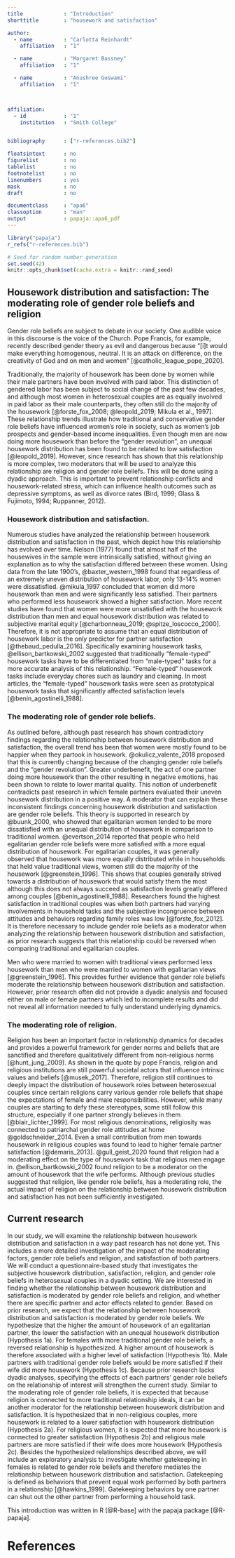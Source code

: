 ```yaml
---
title             : "Introduction"
shorttitle        : "housework and satisfaction"

author: 
  - name          : "Carlotta Reinhardt"
    affiliation   : "1"

  - name          : "Margaret Bassney"
    affiliation   : "1"

  - name          : "Anushree Goswami"
    affiliation   : "1"



affiliation:
  - id            : "1"
    institution   : "Smith College"


bibliography      : ["r-references.bib2"]

floatsintext      : no
figurelist        : no
tablelist         : no
footnotelist      : no
linenumbers       : yes
mask              : no
draft             : no

documentclass     : "apa6"
classoption       : "man"
output            : papaja::apa6_pdf
---
```


```r
library("papaja")
r_refs("r-references.bib")
```

```r
# Seed for random number generation
set.seed(42)
knitr::opts_chunk$set(cache.extra = knitr::rand_seed)
```

## Housework distribution and satisfaction: The moderating role of gender role beliefs and religion

Gender role beliefs are subject to debate in our society. One audible voice in this discourse is the voice of the Church. Pope Francis, for example, recently described gender theory as evil and dangerous because “[i]t would make everything homogenous, neutral. It is an attack on difference, on the creativity of God and on men and women” [@catholic_league_pope_2020]. 

Traditionally, the majority of housework has been done by women while their male partners have been involved with paid labor. This distinction of gendered labor has been subject to social change of the past few decades, and although most women in heterosexual couples are as equally involved in paid labor as their male counterparts, they often still do the majority of the housework [@forste_fox_2008; @leopold_2019; Mikula et al., 1997]. These relationship trends illustrate how traditional and conservative gender role beliefs have influenced women's role in society, such as women's job prospects and gender-based income inequalities. Even though men are now doing more housework than before the “gender revolution”, an unequal housework distribution has been found to be related to low satisfaction [@leopold_2019]. However, since research has shown that this relationship is more complex, two moderators that will be used to analyze this relationship are religion and gender role beliefs. This will be done using a dyadic approach. This is important to prevent relationship conflicts and housework-related stress, which can influence health outcomes such as depressive symptoms, as well as divorce rates (Bird, 1999; Glass & Fujimoto, 1994; Ruppanner, 2012). 

### Housework distribution and satisfaction. 
Numerous studies have analyzed the relationship between housework distribution and satisfaction in the past, which depict how this relationship has evolved over time. Nelson (1977) found that almost half of the housewives in the sample were intrinsically satisfied, without giving an explanation as to why the satisfaction differed between these women. Using data from the late 1900's, @baxter_western_1998 found that regardless of an extremely uneven distribution of housework labor, only 13-14% women were dissatisfied. @mikula_1997 concluded that women did more housework than men and were significantly less satisfied. Their partners who performed less housework showed a higher satisfaction. More recent studies have found that women were more unsatisfied with the housework distribution than men and equal housework distribution was related to subjective marital equity [@charbonneau_2019; @spitze_loscocco_2000]. Therefore, it is not appropriate to assume that an equal distribution of housework labor is the only predictor for partner satisfaction [@thebaud_pedulla_2016]. Specifically examining housework tasks, @ellison_bartkowski_2002 suggested that traditionally “female-typed” housework tasks have to be differentiated from “male-typed” tasks for a more accurate analysis of this relationship. “Female-typed” housework tasks include everyday chores such as laundry and cleaning. In most articles, the “female-typed” housework tasks were seen as prototypical housework tasks that significantly affected satisfaction levels [@benin_agostinelli_1988].

### The moderating role of gender role beliefs. 
As outlined before, although past research has shown contradictory findings regarding the relationship between housework distribution and satisfaction, the overall trend has been that women were mostly found to be happier when they partook in housework. @okulicz_valente_2018 proposed that this is currently changing because of the changing gender role beliefs and the “gender revolution”. Greater underbenefit, the act of one partner doing more housework than the other resulting in negative emotions, has been shown to relate to lower marital quality. This notion of underbenefit contradicts past research in which female partners evaluated their uneven housework distribution in a positive way. A moderator that can explain these inconsistent findings concerning housework distribution and satisfaction are gender role beliefs. This theory is supported in research by @buunk_2000, who showed that egalitarian women tended to be more dissatisfied with an unequal distribution of housework in comparison to traditional women. @evertson_2014 reported that people who held egalitarian gender role beliefs were more satisfied with a more equal distribution of housework. For egalitarian couples, it was generally observed that housework was more equally distributed while in households that held value traditional views, women still do the majority of the housework [@greenstein_1996]. This shows that couples generally strived towards a distribution of housework that would satisfy them the most although this does not always succeed as satisfaction levels greatly differed among couples [@benin_agostinelli_1988]. Researchers found the highest satisfaction in traditional couples was when both partners had varying involvements in household tasks and the subjective incongruence between attitudes and behaviors regarding family roles was low [@forste_fox_2012]. It is therefore necessary to include gender role beliefs as a moderator when analyzing the relationship between housework distribution and satisfaction, as prior research suggests that this relationship could be reversed when comparing traditional and egalitarian couples.  

Men who were married to women with traditional views performed less housework than men who were married to women with egalitarian views [@greenstein_1996]. This provides further evidence that gender role beliefs moderate the relationship between housework distribution and satisfaction. However, prior research often did not provide a dyadic analysis and focused either on male or female partners which led to incomplete results and did not reveal all information needed to fully understand underlying dynamics. 

### The moderating role of religion. 
Religion has been an important factor in relationship dynamics for decades and provides a powerful framework for gender norms and beliefs that are sanctified and therefore qualitatively different from non-religious norms [@hunt_jung_2009]. As shown in the quote by pope Francis, religion and religious institutions are still powerful societal actors that influence intrinsic values and beliefs [@musek_2017]. Therefore, religion still continues to deeply impact the distribution of housework roles between heterosexual couples since certain religions carry various gender role beliefs that shape the expectations of female and male responsibilities. However, while many couples are starting to defy these stereotypes, some still follow this structure, especially if one partner strongly believes in them [@blair_lichter_1999].
For most religious denominations, religiosity was connected to patriarchal gender role attitudes at home @goldschneider_2014. Even a small contribution from men towards housework in religious couples was found to lead to higher female partner satisfaction [@demaris_2013]. 
@gull_geist_2020 found that religion had a moderating effect on the type of housework task that religious men engage in. @ellison_bartkowski_2002 found religion to be a moderator on the amount of housework that the wife performs. Although previous studies suggested that religion, like gender role beliefs, has a moderating role, the actual impact of religion on the relationship between housework distribution and satisfaction has not been sufficiently investigated. 

## Current research
In our study, we will examine the relationship between housework distribution and satisfaction in a way past research has not done yet.  This includes a more detailed investigation of the impact of the moderating factors, gender role beliefs and religion, and satisfaction of both partners. We will conduct a questionnaire-based study that investigates the subjective housework distribution, satisfaction, religion, and gender role beliefs in heterosexual couples in a dyadic setting. We are interested in finding whether the relationship between housework distribution and satisfaction is moderated by gender role beliefs and religion, and whether there are specific partner and actor effects related to gender. 
Based on prior research, we expect that the relationship between housework distribution and satisfaction is moderated by gender role beliefs. We hypothesize that the higher the amount of housework of an egalitarian partner, the lower the satisfaction with an unequal housework distribution (Hypothesis 1a). For females with more traditional gender role beliefs, a reversed relationship is hypothesized. A higher amount of housework is therefore associated with a higher level of satisfaction (Hypothesis 1b). Male partners with traditional gender role beliefs would be more satisfied if their wife did more housework (Hypothesis 1c). Because prior research lacks dyadic analyses, specifying the effects of each partners’ gender role beliefs on the relationship of interest will strengthen the current study. 
Similar to the moderating role of gender role beliefs, it is expected that because religion is connected to more traditional relationship ideals, it can be another moderator for the relationship between housework distribution and satisfaction. It is hypothesized that in non-religious couples, more housework is related to a lower satisfaction with housework distribution (Hypothesis 2a). For religious women, it is expected that more housework is connected to greater satisfaction (Hypothesis 2b) and religious male partners are more satisfied if their wife does more housework (Hypothesis 2c). 
Besides the hypothesized relationships described above, we will include an exploratory analysis to investigate whether gatekeeping in females is related to gender role beliefs and therefore mediates the relationship between housework distribution and satisfaction. Gatekeeping is defined as behaviors that prevent equal work performed by both partners in a relationship [@hawkins_1999]. Gatekeeping behaviors by one partner can shut out the other partner from performing a household task. 

This introduction was written in R [@R-base] with the papaja package [@R-papaja].


\newpage

# References

::: {#refs custom-style="Bibliography"}
:::
